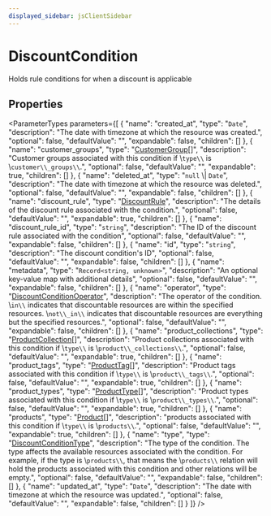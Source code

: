 ```yaml
---
displayed_sidebar: jsClientSidebar
---
```



# DiscountCondition

Holds rule conditions for when a discount is applicable

## Properties

<ParameterTypes parameters={[
  {
    "name": "created_at",
    "type": "`Date`",
    "description": "The date with timezone at which the resource was created.",
    "optional": false,
    "defaultValue": "",
    "expandable": false,
    "children": []
  },
  {
    "name": "customer_groups",
    "type": "[CustomerGroup](internal.CustomerGroup.mdx)[]",
    "description": "Customer groups associated with this condition if \\`type\\` is \\`customer\\_groups\\`.",
    "optional": false,
    "defaultValue": "",
    "expandable": true,
    "children": []
  },
  {
    "name": "deleted_at",
    "type": "``null`` \\| `Date`",
    "description": "The date with timezone at which the resource was deleted.",
    "optional": false,
    "defaultValue": "",
    "expandable": false,
    "children": []
  },
  {
    "name": "discount_rule",
    "type": "[DiscountRule](internal.internal.DiscountRule.mdx)",
    "description": "The details of the discount rule associated with the condition.",
    "optional": false,
    "defaultValue": "",
    "expandable": true,
    "children": []
  },
  {
    "name": "discount_rule_id",
    "type": "`string`",
    "description": "The ID of the discount rule associated with the condition",
    "optional": false,
    "defaultValue": "",
    "expandable": false,
    "children": []
  },
  {
    "name": "id",
    "type": "`string`",
    "description": "The discount condition's ID",
    "optional": false,
    "defaultValue": "",
    "expandable": false,
    "children": []
  },
  {
    "name": "metadata",
    "type": "`Record<string, unknown>`",
    "description": "An optional key-value map with additional details",
    "optional": false,
    "defaultValue": "",
    "expandable": false,
    "children": []
  },
  {
    "name": "operator",
    "type": "[DiscountConditionOperator](../enums/internal.DiscountConditionOperator.mdx)",
    "description": "The operator of the condition. \\`in\\` indicates that discountable resources are within the specified resources. \\`not\\_in\\` indicates that discountable resources are everything but the specified resources.",
    "optional": false,
    "defaultValue": "",
    "expandable": false,
    "children": []
  },
  {
    "name": "product_collections",
    "type": "[ProductCollection](internal.ProductCollection.mdx)[]",
    "description": "Product collections associated with this condition if \\`type\\` is \\`product\\_collections\\`.",
    "optional": false,
    "defaultValue": "",
    "expandable": true,
    "children": []
  },
  {
    "name": "product_tags",
    "type": "[ProductTag](internal.ProductTag.mdx)[]",
    "description": "Product tags associated with this condition if \\`type\\` is \\`product\\_tags\\`.",
    "optional": false,
    "defaultValue": "",
    "expandable": true,
    "children": []
  },
  {
    "name": "product_types",
    "type": "[ProductType](internal.ProductType.mdx)[]",
    "description": "Product types associated with this condition if \\`type\\` is \\`product\\_types\\`.",
    "optional": false,
    "defaultValue": "",
    "expandable": true,
    "children": []
  },
  {
    "name": "products",
    "type": "[Product](internal.Product.mdx)[]",
    "description": "products associated with this condition if \\`type\\` is \\`products\\`.",
    "optional": false,
    "defaultValue": "",
    "expandable": true,
    "children": []
  },
  {
    "name": "type",
    "type": "[DiscountConditionType](../enums/internal.internal.DiscountConditionType.mdx)",
    "description": "The type of the condition. The type affects the available resources associated with the condition. For example, if the type is \\`products\\`, that means the \\`products\\` relation will hold the products associated with this condition and other relations will be empty.",
    "optional": false,
    "defaultValue": "",
    "expandable": false,
    "children": []
  },
  {
    "name": "updated_at",
    "type": "`Date`",
    "description": "The date with timezone at which the resource was updated.",
    "optional": false,
    "defaultValue": "",
    "expandable": false,
    "children": []
  }
]} />
